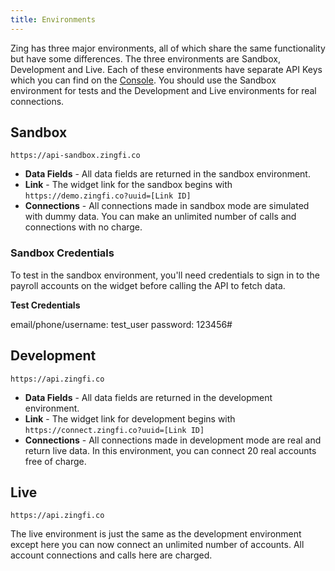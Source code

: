 ```yaml
---
title: Environments
---
```


Zing has three major environments, all of which share the same functionality but have some differences. The three environments are Sandbox, Development and Live. Each of these environments have separate API Keys which you can find on the [Console](https://console.zingfi.co/api-keys). You should use the Sandbox environment for tests and the Development and Live environments for real connections. 

## Sandbox
```
https://api-sandbox.zingfi.co
```

* **Data Fields** - All data fields are returned in the sandbox environment. 
* **Link** - The widget link for the sandbox begins with `https://demo.zingfi.co?uuid=[Link ID]`
* **Connections** - All connections made in sandbox mode are simulated with dummy data. You can make an unlimited number of calls and connections with no charge.

### Sandbox Credentials
To test in the sandbox environment, you'll need credentials to sign in to the payroll accounts on the widget before calling the API to fetch data.

<Info>
  
**Test Credentials**
  
email/phone/username: test_user
password: 123456#
  
</Info>

## Development
```
https://api.zingfi.co
```

* **Data Fields** - All data fields are returned in the development environment. 
* **Link** - The widget link for development begins with `https://connect.zingfi.co?uuid=[Link ID]`
* **Connections** - All connections made in development mode are real and return live data. In this environment, you can connect 20 real accounts free of charge.

## Live
```
https://api.zingfi.co
```

The live environment is just the same as the development environment except here you can now connect an unlimited number of accounts. All account connections and calls here are charged.
